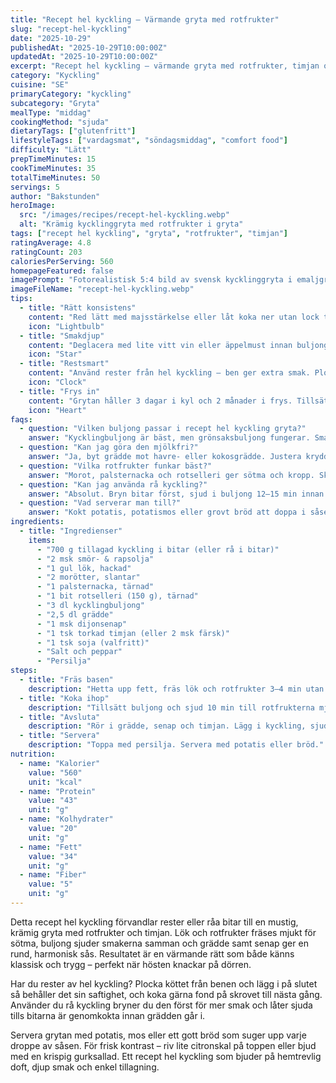 ```yaml
---
title: "Recept hel kyckling – Värmande gryta med rotfrukter"
slug: "recept-hel-kyckling"
date: "2025-10-29"
publishedAt: "2025-10-29T10:00:00Z"
updatedAt: "2025-10-29T10:00:00Z"
excerpt: "Recept hel kyckling – värmande gryta med rotfrukter, timjan och grädde. Mustig, enkel och perfekt för söndagsmiddagen. Servera med potatis eller bröd."
category: "Kyckling"
cuisine: "SE"
primaryCategory: "kyckling"
subcategory: "Gryta"
mealType: "middag"
cookingMethod: "sjuda"
dietaryTags: ["glutenfritt"]
lifestyleTags: ["vardagsmat", "söndagsmiddag", "comfort food"]
difficulty: "Lätt"
prepTimeMinutes: 15
cookTimeMinutes: 35
totalTimeMinutes: 50
servings: 5
author: "Bakstunden"
heroImage:
  src: "/images/recipes/recept-hel-kyckling.webp"
  alt: "Krämig kycklinggryta med rotfrukter i gryta"
tags: ["recept hel kyckling", "gryta", "rotfrukter", "timjan"]
ratingAverage: 4.8
ratingCount: 203
caloriesPerServing: 560
homepageFeatured: false
imagePrompt: "Fotorealistisk 5:4 bild av svensk kycklinggryta i emaljgryta: kycklingbitar, morot, palsternacka, lök, timjan, krämig sås. Varmt ljus, ånga, rustikt träbord."
imageFileName: "recept-hel-kyckling.webp"
tips:
  - title: "Rätt konsistens"
    content: "Red lätt med majsstärkelse eller låt koka ner utan lock tills såsen täcker skeden."
    icon: "Lightbulb"
  - title: "Smakdjup"
    content: "Deglacera med lite vitt vin eller äppelmust innan buljong – ger rundare grytsmak."
    icon: "Star"
  - title: "Restsmart"
    content: "Använd rester från hel kyckling – ben ger extra smak. Plocka köttet och lägg i på slutet."
    icon: "Clock"
  - title: "Frys in"
    content: "Grytan håller 3 dagar i kyl och 2 månader i frys. Tillsätt en skvätt grädde vid uppvärmning."
    icon: "Heart"
faqs:
  - question: "Vilken buljong passar i recept hel kyckling gryta?"
    answer: "Kycklingbuljong är bäst, men grönsaksbuljong fungerar. Smaka av med lite soja för umami om du vill."
  - question: "Kan jag göra den mjölkfri?"
    answer: "Ja, byt grädde mot havre- eller kokosgrädde. Justera kryddning med citron eller senap."
  - question: "Vilka rotfrukter funkar bäst?"
    answer: "Morot, palsternacka och rotselleri ger sötma och kropp. Skär i jämna bitar för lik tid."
  - question: "Kan jag använda rå kyckling?"
    answer: "Absolut. Bryn bitar först, sjud i buljong 12–15 min innan grädde och örter."
  - question: "Vad serverar man till?"
    answer: "Kokt potatis, potatismos eller grovt bröd att doppa i såsen. En syrlig gurksallad är fin bredvid."
ingredients:
  - title: "Ingredienser"
    items:
      - "700 g tillagad kyckling i bitar (eller rå i bitar)"
      - "2 msk smör- & rapsolja"
      - "1 gul lök, hackad"
      - "2 morötter, slantar"
      - "1 palsternacka, tärnad"
      - "1 bit rotselleri (150 g), tärnad"
      - "3 dl kycklingbuljong"
      - "2,5 dl grädde"
      - "1 msk dijonsenap"
      - "1 tsk torkad timjan (eller 2 msk färsk)"
      - "1 tsk soja (valfritt)"
      - "Salt och peppar"
      - "Persilja"
steps:
  - title: "Fräs basen"
    description: "Hetta upp fett, fräs lök och rotfrukter 3–4 min utan färg."
  - title: "Koka ihop"
    description: "Tillsätt buljong och sjud 10 min till rotfrukterna mjuknar."
  - title: "Avsluta"
    description: "Rör i grädde, senap och timjan. Lägg i kyckling, sjud 5 min. Smaka av med soja, salt och peppar."
  - title: "Servera"
    description: "Toppa med persilja. Servera med potatis eller bröd."
nutrition:
  - name: "Kalorier"
    value: "560"
    unit: "kcal"
  - name: "Protein"
    value: "43"
    unit: "g"
  - name: "Kolhydrater"
    value: "20"
    unit: "g"
  - name: "Fett"
    value: "34"
    unit: "g"
  - name: "Fiber"
    value: "5"
    unit: "g"
---
```


Detta recept hel kyckling förvandlar rester eller råa bitar till en mustig, krämig gryta med rotfrukter och timjan. Lök och rotfrukter fräses mjukt för sötma, buljong sjuder smakerna samman och grädde samt senap ger en rund, harmonisk sås. Resultatet är en värmande rätt som både känns klassisk och trygg – perfekt när hösten knackar på dörren.

Har du rester av hel kyckling? Plocka köttet från benen och lägg i på slutet så behåller det sin saftighet, och koka gärna fond på skrovet till nästa gång. Använder du rå kyckling bryner du den först för mer smak och låter sjuda tills bitarna är genomkokta innan grädden går i.

Servera grytan med potatis, mos eller ett gott bröd som suger upp varje droppe av såsen. För frisk kontrast – riv lite citronskal på toppen eller bjud med en krispig gurksallad. Ett recept hel kyckling som bjuder på hemtrevlig doft, djup smak och enkel tillagning.
